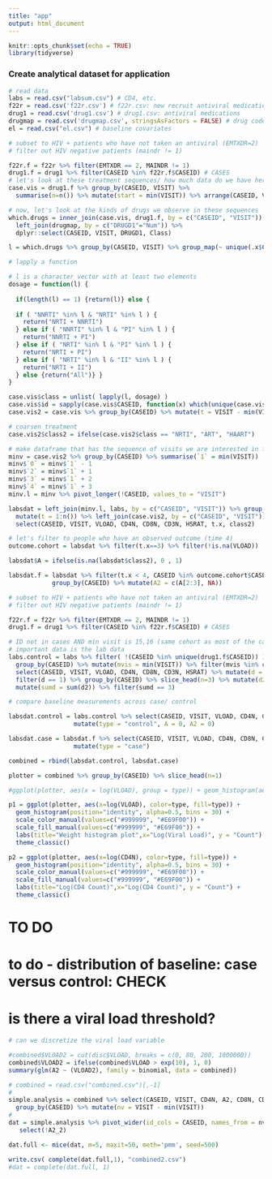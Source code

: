 ```yaml
---
title: "app"
output: html_document
---
```


```r
knitr::opts_chunk$set(echo = TRUE)
library(tidyverse)
```

### Create analytical dataset for application


```r
# read data
labs = read.csv("labsum.csv") # CD4, etc.
f22r = read.csv('f22r.csv') # f22r.csv: new recruit antiviral medication history
drug1 = read.csv('drug1.csv') # drug1.csv: antiviral medications
drugmap = read.csv('drugmap.csv', stringsAsFactors = FALSE) # drug code to classification
el = read.csv("el.csv") # baseline covariates
```


```r
# subset to HIV + patients who have not taken an antiviral (EMTXDR=2)
# filter out HIV negative patients (maindr != 1)

f22r.f = f22r %>% filter(EMTXDR == 2, MAINDR != 1)
drug1.f = drug1 %>% filter(CASEID %in% f22r.f$CASEID) # CASES
# let's look at these treatment sequences/ how much data do we have here 
case.vis = drug1.f %>% group_by(CASEID, VISIT) %>% 
  summarise(n=n()) %>% mutate(start = min(VISIT)) %>% arrange(CASEID, VISIT)

# now, let's look at the kinds of drugs we observe in these sequences
which.drugs = inner_join(case.vis, drug1.f, by = c("CASEID", "VISIT")) %>%
  left_join(drugmap, by = c("DRUGD1"="Num")) %>% 
  dplyr::select(CASEID, VISIT, DRUGD1, Class)

l = which.drugs %>% group_by(CASEID, VISIT) %>% group_map(~ unique(.x$Class))

# lapply a function 

# l is a character vector with at least two elements
dosage = function(l) {
  
  if(length(l) == 1) {return(l)} else {
  
  if ( "NNRTI" %in% l & "NRTI" %in% l ) {
    return("NRTI + NNRTI")
  } else if ( "NNRTI" %in% l & "PI" %in% l ) {
    return("NNRTI + PI")
  } else if ( "NRTI" %in% l & "PI" %in% l ) {
    return("NRTI + PI")
  } else if ( "NRTI" %in% l & "II" %in% l ) {
    return("NRTI + II")
  } else {return("All")} }
}

case.vis$class = unlist( lapply(l, dosage) )
case.vis$id = sapply(case.vis$CASEID, function(x) which(unique(case.vis$CASEID)==x))
case.vis2 = case.vis %>% group_by(CASEID) %>% mutate(t = VISIT - min(VISIT))

# coarsen treatment
case.vis2$class2 = ifelse(case.vis2$class == "NRTI", "ART", "HAART")

# make dataframe that has the sequence of visits we are interested in for each patient
minv = case.vis2 %>% group_by(CASEID) %>% summarise(`1` = min(VISIT))
minv$`0` = minv$`1` - 1
minv$`2` = minv$`1` + 1
minv$`3` = minv$`1` + 2
minv$`4` = minv$`1` + 3
minv.l = minv %>% pivot_longer(!CASEID, values_to = "VISIT")

labsdat = left_join(minv.l, labs, by = c("CASEID", "VISIT")) %>% group_by(CASEID) %>% arrange(CASEID, VISIT)  %>%
  mutate(t = 1:n()) %>% left_join(case.vis2, by = c("CASEID", "VISIT")) %>%
  select(CASEID, VISIT, VLOAD, CD4N, CD8N, CD3N, HSRAT, t.x, class2)

# let's filter to people who have an observed outcome (time 4)
outcome.cohort = labsdat %>% filter(t.x==3) %>% filter(!is.na(VLOAD))

labsdat$A = ifelse(is.na(labsdat$class2), 0 , 1)

labsdat.f = labsdat %>% filter(t.x < 4, CASEID %in% outcome.cohort$CASEID) %>%
            group_by(CASEID) %>% mutate(A2 = c(A[2:3], NA))

```

```r
# subset to HIV + patients who have not taken an antiviral (EMTXDR=2)
# filter out HIV negative patients (maindr != 1)

f22r.f = f22r %>% filter(EMTXDR == 2, MAINDR != 1)
drug1.f = drug1 %>% filter(CASEID %in% f22r.f$CASEID) # CASES

# ID not in cases AND min visit is 15,16 (same cohort as most of the cases)
# important data is the lab data
labs.control = labs %>% filter( !(CASEID %in% unique(drug1.f$CASEID)) ) %>% 
  group_by(CASEID) %>% mutate(mvis = min(VISIT)) %>% filter(mvis %in% c(15,16)) %>%
  select(CASEID, VISIT, VLOAD, CD4N, CD8N, CD3N, HSRAT) %>% mutate(d = c(0,diff(VISIT))) %>% 
  filter(d == 1) %>% group_by(CASEID) %>% slice_head(n=3) %>% mutate(d2 = c(1,diff(VISIT))) %>% 
  mutate(sumd = sum(d2)) %>% filter(sumd == 3)
```


```r
# compare baseline measurements across case/ control

labsdat.control = labs.control %>% select(CASEID, VISIT, VLOAD, CD4N, CD8N, CD3N, HSRAT) %>%
                  mutate(type = "control", A = 0, A2 = 0)

labsdat.case = labsdat.f %>% select(CASEID, VISIT, VLOAD, CD4N, CD8N, CD3N, HSRAT, A, A2) %>%
                  mutate(type = "case")

combined = rbind(labsdat.control, labsdat.case)

plotter = combined %>% group_by(CASEID) %>% slice_head(n=1)

#ggplot(plotter, aes(x = log(VLOAD), group = type)) + geom_histogram(aes(color = type))

p1 = ggplot(plotter, aes(x=log(VLOAD), color=type, fill=type)) +
  geom_histogram(position="identity", alpha=0.5, bins = 30) +
  scale_color_manual(values=c("#999999", "#E69F00")) +
  scale_fill_manual(values=c("#999999", "#E69F00")) +
  labs(title="Weight histogram plot",x="Log(Viral Load)", y = "Count") +
  theme_classic()

p2 = ggplot(plotter, aes(x=log(CD4N), color=type, fill=type)) +
  geom_histogram(position="identity", alpha=0.5, bins = 30) +
  scale_color_manual(values=c("#999999", "#E69F00")) +
  scale_fill_manual(values=c("#999999", "#E69F00")) +
  labs(title="Log(CD4 Count)",x="Log(CD4 Count)", y = "Count") +
  theme_classic()

```

# TO DO
# to do - distribution of baseline: case versus control: CHECK
# is there a viral load threshold?

```r
# can we discretize the viral load variable

#combined$VLOAD2 = cut(disc$VLOAD, breaks = c(0, 80, 200, 1000000))
combined$VLOAD2 = ifelse(combined$VLOAD > exp(10), 1, 0)
summary(glm(A2 ~ (VLOAD2), family = binomial, data = combined))


```

```r
# combined = read.csv("combined.csv")[,-1]
# 
simple.analysis = combined %>% select(CASEID, VISIT, CD4N, A2, CD8N, CD3N, VLOAD) %>%
  group_by(CASEID) %>% mutate(nv = VISIT - min(VISIT))
# 
dat = simple.analysis %>% pivot_wider(id_cols = CASEID, names_from = nv, values_from = c(CD4N, CD8N, A2, VLOAD, CD3N) ) %>%
   select(!A2_2)

dat.full <- mice(dat, m=5, maxit=50, meth='pmm', seed=500)

write.csv( complete(dat.full,1), "combined2.csv")
#dat = complete(dat.full, 1)

```

